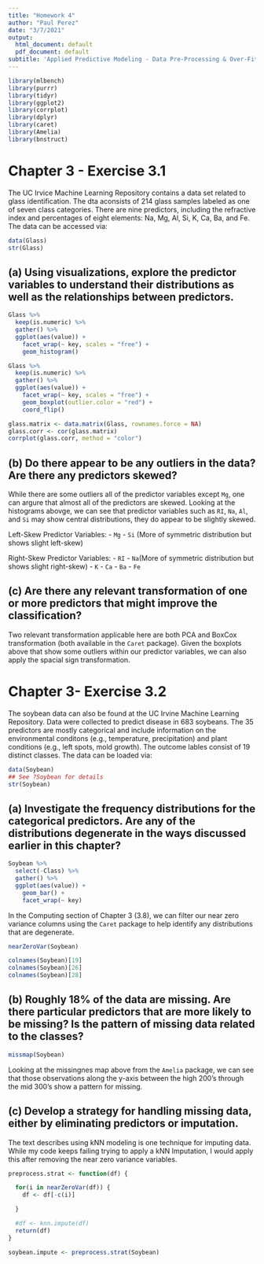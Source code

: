 ```yaml
---
title: "Homework 4"
author: "Paul Perez"
date: "3/7/2021"
output:
  html_document: default
  pdf_document: default
subtitle: 'Applied Predictive Modeling - Data Pre-Processing & Over-Fitting and Model Tuning'
---
```


```r
library(mlbench)
library(purrr)
library(tidyr)
library(ggplot2)
library(corrplot)
library(dplyr)
library(caret)
library(Amelia)
library(bnstruct)
```

# Chapter 3 - Exercise 3.1
The UC Irvice Machine Learning Repository contains a data set related to glass identification. The dta aconsists of 214 glass samples labeled as one of seven class categories. There are nine predictors, including the refractive index and percentages of eight elements: Na, Mg, Al, Si, K, Ca, Ba, and Fe.
The data can be accessed via:
```r
data(Glass)
str(Glass)
```

## (a) Using visualizations, explore the predictor variables to understand their distributions as well as the relationships between predictors.
```r
Glass %>%
  keep(is.numeric) %>%
  gather() %>%
  ggplot(aes(value)) + 
    facet_wrap(~ key, scales = "free") + 
    geom_histogram()
```


```r
Glass %>%
  keep(is.numeric) %>%
  gather() %>%
  ggplot(aes(value)) + 
    facet_wrap(~ key, scales = "free") + 
    geom_boxplot(outlier.color = "red") + 
    coord_flip()
```


```r
glass.matrix <- data.matrix(Glass, rownames.force = NA)
glass.corr <- cor(glass.matrix)
corrplot(glass.corr, method = "color")
```

## (b) Do there appear to be any outliers in the data? Are there any predictors skewed?

While there are some outliers all of the predictor variables except `Mg`, one can argure that almost all of the predictors are skewed. Looking at the histograms abovge, we can see that predictor variables such as `RI`, `Na`, `Al`, and `Si` may show central distributions, they do appear to be slightly skewed. 

Left-Skew Predictor Variables:
- `Mg`
- `Si` (More of symmetric distribution but shows slight left-skew)

Right-Skew Predictor Variables:
- `RI` 
- `Na`(More of symmetric distribution but shows slight right-skew)
- `K`
- `Ca`
- `Ba`
- `Fe`

## (c) Are there any relevant transformation of one or more predictors that might improve the classification?

Two relevant transformation applicable here are both PCA and BoxCox transformation (both available in the `Caret` package). Given the boxplots above that show some outliers within our predictor variables, we can also apply the spacial sign transformation.

\newpage

# Chapter 3- Exercise 3.2
The soybean data can also be found at the UC Irvine Machine Learning Repository. Data were collected to predict disease in 683 soybeans. The 35 predictors are mostly categorical and include information on the environmental conditons (e.g., temperature, precipitation) and plant conditions (e.g., left spots, mold growth). The outcome lables consist of 19 distinct classes.
The data can be loaded via:
```r
data(Soybean)
## See ?Soybean for details
str(Soybean)
```

## (a) Investigate the frequency distributions for the categorical predictors. Are any of the distributions degenerate in the ways discussed earlier in this chapter?

```r
Soybean %>% 
  select(-Class) %>%
  gather() %>%
  ggplot(aes(value)) + 
    geom_bar() + 
    facet_wrap(~ key)
```

In the Computing section of Chapter 3 (3.8), we can filter our near zero variance columns using the `Caret` package to help identify any distributions that are degenerate.

```r
nearZeroVar(Soybean)
```

```r
colnames(Soybean)[19]
colnames(Soybean)[26]
colnames(Soybean)[28]
```



## (b) Roughly 18% of the data are missing. Are there particular predictors that are more likely to be missing? Is the pattern of missing data related to the classes?

```r
missmap(Soybean)
```

Looking at the missingnes map above from the `Amelia` package, we can see that those observations along the y-axis between the high 200's through the mid 300's show a pattern for missing. 

## (c) Develop a strategy for handling missing data, either by eliminating predictors or imputation.

The text describes using kNN modeling is one technique for imputing data. While my code keeps failing trying to apply a kNN Imputation, I would apply this after removing the near zero variance variables.

```r
preprocess.strat <- function(df) {

  for(i in nearZeroVar(df)) {
    df <- df[-c(i)]

  } 

  #df <- knn.impute(df)
  return(df)
}
```
```r
soybean.impute <- preprocess.strat(Soybean)
```
